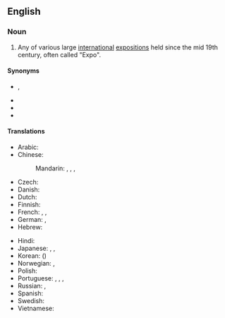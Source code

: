 ==English==
{{wikipedia|World's fair}}

===Noun===
{{en-noun|head=[[world|World]] [[exposition|Exposition]]|World Expositions}}

# Any of various large [[international]] [[exposition|expositions]] held since the mid 19th century, often called "Expo".

====Synonyms====
* {{l|en|World's Fair}}, {{l|en|World Fair}}
* {{l|en|Universal Exposition}}
* {{l|en|Expo}}
* {{l|en|World Expo}}

====Translations====
{{trans-top|a regular international exposition}}
* Arabic: {{t|ar|مَعْرِض عَالَمِيّ|m}}
* Chinese:
*: Mandarin: {{t+|cmn|世博會|sc=Hani}}, {{t+|cmn|世博会|tr=shìbó-huì|sc=Hani}}, {{t+|cmn|世界博覽會|sc=Hani}}, {{t+|cmn|世界博览会|tr=shìjìe bólǎnhuì|sc=Hani}}
* Czech: {{t|cs|Světová výstava|f}}
* Danish: {{t-needed|da}}
* Dutch: {{t+|nl|wereldtentoonstelling}}
* Finnish: {{t+|fi|maailmannäyttely}}
* French: {{t|fr|Exposition universelle|f}} <!-- note: capital letter to the first word but not the second -->, {{t+|fr|Expo|f}}, {{t|fr|Exposition mondiale|f}}
* German: {{t+|de|Weltausstellung|f}}, {{t+|de|Expo|f}}
* Hebrew: {{t|he|תַּעֲרוּכָה עוֹלָמִית|f|tr=ta'arukhá olamít|sc=Hebr}}
{{trans-mid}}
* Hindi: {{t|hi|विश्व प्रदर्शनी|tr=viśva pradarśanī}}
* Japanese: {{t+|ja|国際博覧会|tr=こくさいはくらんかい, kokusai hakurankai}}, {{t|ja|世界博覧会|tr=せかいはくらんかい, sekai hakurankai}}, {{t+|ja|万博|tr=ばんぱく, banpaku}}
* Korean: {{t|ko|세계 박람회|tr=segye baglamhoe}} ({{t|ko|世界博覽會|sc=Hani}})
* Norwegian: {{t|no|Verdensutstilling}}, {{t|no|Expo}}
* Polish: {{t|pl|wystawa światowa|f}}
* Portuguese: {{t|pt|Exposição mundial|f}}, {{t|pt|Exposição Universal|f}}, {{t|pt|Feira Mundial|f}}, {{t|pt|Expo}}
* Russian: {{t|ru|всеми́рная вы́ставка|f}}, {{t|ru|Э́кспо|n}}
* Spanish: {{t|es|Exposición Universal|f}}
* Swedish: {{t|sv|världsutställning|c}}
* Vietnamese: {{t|vi|triển lãm Thế giới}}
{{trans-bottom}}